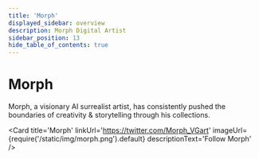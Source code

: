 ```yaml
---
title: 'Morph'
displayed_sidebar: overview
description: Morph Digital Artist
sidebar_position: 13
hide_table_of_contents: true
---
```



# Morph

Morph, a visionary AI surrealist artist, has consistently pushed the boundaries of creativity & storytelling through his collections. 

<Card
    title='Morph'
    linkUrl='https://twitter.com/Morph_VGart'
    imageUrl={require('/static/img/morph.png').default}
    descriptionText='Follow Morph'
/>
